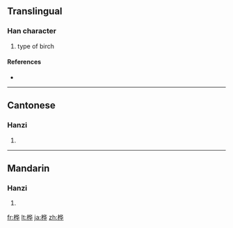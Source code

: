 {{also|樺}}
==Translingual==

===Han character===
{{Han char|rn=75|rad=木|as=06|sn=10|four=|canj=木人心十 (DOPJ)}}

# type of birch

====References====
* {{Han ref|kx=0526.211|hdz=21201.050|uh=6866|ud=26726}}

----

==Cantonese==

===Hanzi===
{{yue-hanzi|jyut=|y=wa6|tra=樺}}

# {{defn|Cantonese|sort=木06}}

----

==Mandarin==

===Hanzi===
{{cmn-hanzi|tra=樺|pin=[[huà]] ([[hua4]])|wg=hua<sup>4</sup>}}

# {{defn|Mandarin|sort=木06}}

[[fr:桦]]
[[lt:桦]]
[[ja:桦]]
[[zh:桦]]